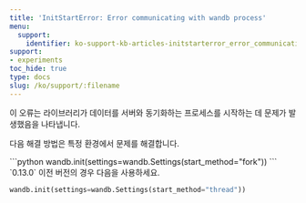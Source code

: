 ```yaml
---
title: 'InitStartError: Error communicating with wandb process'
menu:
  support:
    identifier: ko-support-kb-articles-initstarterror_error_communicating_wandb_process
support:
- experiments
toc_hide: true
type: docs
slug: /ko/support/:filename
---
```


이 오류는 라이브러리가 데이터를 서버와 동기화하는 프로세스를 시작하는 데 문제가 발생했음을 나타냅니다.

다음 해결 방법은 특정 환경에서 문제를 해결합니다.

<Tabs>
<Tab title="Tab">
```python
wandb.init(settings=wandb.Settings(start_method="fork"))
```
</Tab>
<Tab title="Tab">
`0.13.0` 이전 버전의 경우 다음을 사용하세요.

```python
wandb.init(settings=wandb.Settings(start_method="thread"))
```
</Tab>
</Tabs>

